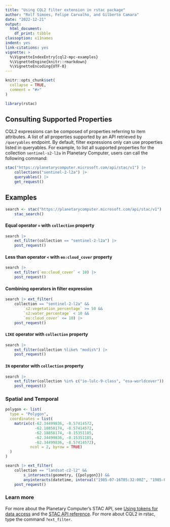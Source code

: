 ```yaml
---
title: "Using CQL2 filter extension in rstac package"
author: "Rolf Simoes, Felipe Carvalho, and Gilberto Camara"
date: "2022-12-21"
output: 
  html_document:
    df_print: tibble
classoption: x11names
indent: yes
link-citations: yes
vignette: >
  %\VignetteIndexEntry{cql2-mpc-examples}
  %\VignetteEngine{knitr::rmarkdown}
  %\VignetteEncoding{UTF-8}
---
```


```r
knitr::opts_chunk$set(
  collapse = TRUE,
  comment = "#>"
)
```


```r
library(rstac)
```


## Consulting Supported Properties {.tabset}

CQL2 expressions can be composed of properties referring to item attributes. A list of all properties supported by an API retrieved by `/queryables` endpoint. By default, filter expressions only can use properties listed in queryables. For example, to list all supported properties for the collection `sentinel-s2-l2a` in Planetary Computer, users can call the following command: 

```r
stac("https://planetarycomputer.microsoft.com/api/stac/v1") |>  
    collections("sentinel-2-l2a") |> 
    queryables() |> 
    get_request()
```


## Examples {.tabset}

```r
search <- stac("https://planetarycomputer.microsoft.com/api/stac/v1") |> 
    stac_search()
```


#### Equal operator `=` with `collection` property

```r
search |> 
    ext_filter(collection == "sentinel-2-l2a") |> 
    post_request()
```

#### Less than operator `<` with `eo:cloud_cover` property

```r
search |> 
    ext_filter(`eo:cloud_cover` < 10) |>
    post_request()
```

#### Combining operators in filter expression

```r
search |> ext_filter(
    collection == "sentinel-2-l2a" &&
        `s2:vegetation_percentage` >= 50 &&
        `s2:water_percentage` < 10 &&
        `eo:cloud_cover` <= 10) |> 
    post_request()
```

#### `LIKE` operator with `collection` property

```r
search |> 
    ext_filter(collection %like% "modis%") |> 
    post_request() 
```

#### `IN` operator with `collection` property

```r
search |> 
    ext_filter(collection %in% c("io-lulc-9-class", "esa-worldcover")) |>
    post_request()
```


### Spatial and Temporal 

```r
polygon <- list(
  type = "Polygon",
  coordinates = list(
    matrix(c(-62.34499836, -8.57414572,
             -62.18858174, -8.57414572,
             -62.18858174, -8.15351185,
             -62.34499836, -8.15351185,
             -62.34499836, -8.57414572),
           ncol = 2, byrow = TRUE)
  )
)

search |> ext_filter(
    collection == "landsat-c2-l2" &&
        s_intersects(geometry, {{polygon}}) &&
        anyinteracts(datetime, interval("1985-07-16T05:32:00Z", "1985-08-24T16:50:35Z"))) |> 
    post_request()
```


### Learn more

For more about the Planetary Computer's STAC API, see [Using tokens for data access](https://planetarycomputer.microsoft.com/docs/concepts/sas/) and the [STAC API reference](https://planetarycomputer.microsoft.com/docs/reference/stac/). 
For more about CQL2 in rstac, type the command `?ext_filter`.
